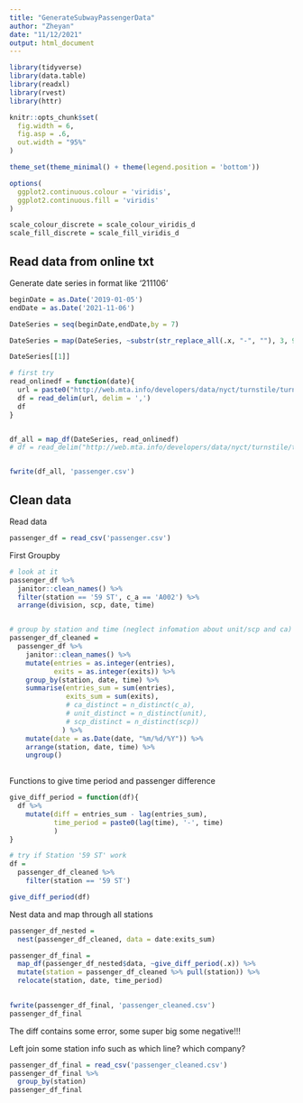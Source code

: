 ```yaml
---
title: "GenerateSubwayPassengerData"
author: "Zheyan"
date: "11/12/2021"
output: html_document
---
```


```r
library(tidyverse)
library(data.table)
library(readxl)
library(rvest)
library(httr)

knitr::opts_chunk$set(
  fig.width = 6,
  fig.asp = .6,
  out.width = "95%"
)

theme_set(theme_minimal() + theme(legend.position = 'bottom'))

options(
  ggplot2.continuous.colour = 'viridis',
  ggplot2.continuous.fill = 'viridis'
)

scale_colour_discrete = scale_colour_viridis_d
scale_fill_discrete = scale_fill_viridis_d
```

## Read data from online txt

Generate date series in format like '211106'

```r
beginDate = as.Date('2019-01-05')
endDate = as.Date('2021-11-06')

DateSeries = seq(beginDate,endDate,by = 7)

DateSeries = map(DateSeries, ~substr(str_replace_all(.x, "-", ""), 3, 99))

DateSeries[[1]]
```


```r
# first try
read_onlinedf = function(date){
  url = paste0("http://web.mta.info/developers/data/nyct/turnstile/turnstile_", date, '.txt')
  df = read_delim(url, delim = ',')
  df
}


df_all = map_df(DateSeries, read_onlinedf)
# df = read_delim("http://web.mta.info/developers/data/nyct/turnstile/turnstile_211106.txt", delim = ',')


fwrite(df_all, 'passenger.csv')
```


## Clean data

Read data

```r
passenger_df = read_csv('passenger.csv')
```

First Groupby

```r
# look at it
passenger_df %>% 
  janitor::clean_names() %>% 
  filter(station == '59 ST', c_a == 'A002') %>% 
  arrange(division, scp, date, time)


# group by station and time (neglect infomation about unit/scp and ca)
passenger_df_cleaned = 
  passenger_df %>% 
    janitor::clean_names() %>% 
    mutate(entries = as.integer(entries),
           exits = as.integer(exits)) %>% 
    group_by(station, date, time) %>% 
    summarise(entries_sum = sum(entries),
              exits_sum = sum(exits),
              # ca_distinct = n_distinct(c_a),
              # unit_distinct = n_distinct(unit),
              # scp_distinct = n_distinct(scp))
             ) %>% 
    mutate(date = as.Date(date, "%m/%d/%Y")) %>% 
    arrange(station, date, time) %>% 
    ungroup()
    

```
Functions to give time period and passenger difference

```r
give_diff_period = function(df){
  df %>% 
    mutate(diff = entries_sum - lag(entries_sum),
           time_period = paste0(lag(time), '-', time)
           ) 
}

# try if Station '59 ST' work
df = 
  passenger_df_cleaned %>% 
    filter(station == '59 ST')

give_diff_period(df)

```

Nest data and map through all stations


```r
passenger_df_nested = 
  nest(passenger_df_cleaned, data = date:exits_sum)

passenger_df_final = 
  map_df(passenger_df_nested$data, ~give_diff_period(.x)) %>% 
  mutate(station = passenger_df_cleaned %>% pull(station)) %>% 
  relocate(station, date, time_period)
  

fwrite(passenger_df_final, 'passenger_cleaned.csv')
passenger_df_final
```
The diff contains some error, some super big some negative!!!




Left join some station info such as which line? which company?

```r
passenger_df_final = read_csv('passenger_cleaned.csv')
passenger_df_final %>% 
  group_by(station)
passenger_df_final
```

























